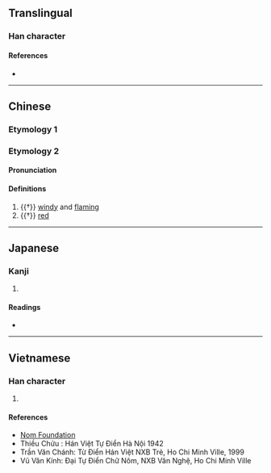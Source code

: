 {{also|燉}}
{{character info/new}}
==Translingual==

===Han character===
{{Han char|rn=86|rad=火|as=04|sn=8|four=95817|canj=FPU|ids=⿰火屯}}

====References====
* {{Han ref|kx=0667.210|dkj=18919|dj=1076.290|hdz=32191.120|uh=7096|ud=28822|bh=CD57|bd=52567}}

----

==Chinese==

===Etymology 1===
{{zh-see|燉||to stew}}

===Etymology 2===
{{zh-forms}}

====Pronunciation====
{{zh-pron
|m=tún
|w=2then
|cat=a
}}

====Definitions====
{{zh-hanzi}}

# {{†}} [[windy]] and [[flaming]]
# {{†}} [[red]]

----

==Japanese==

===Kanji===
{{ja-kanji|grade=|rs=火04}}

# {{defn|lang=ja|sort=火04}}

====Readings====
* {{ja-readings
|goon=どん
|kanon=とん
|kun=
}}

----

==Vietnamese==

===Han character===
{{vi-readings|rs=火04| hanviet = đôn, đùn, don, đốn}}

# {{defn|lang=vi|sort=火04}}

====References====
*[http://nomfoundation.org/common/nom_details.php?codepoint=7096 Nom Foundation]
* Thiều Chửu : Hán Việt Tự Điển Hà Nội 1942
* Trần Văn Chánh: Từ Điển Hán Việt NXB Trẻ, Ho Chi Minh Ville, 1999
* Vũ Văn Kính: Đại Tự Điển Chữ Nôm, NXB Văn Nghệ, Ho Chi Minh Ville